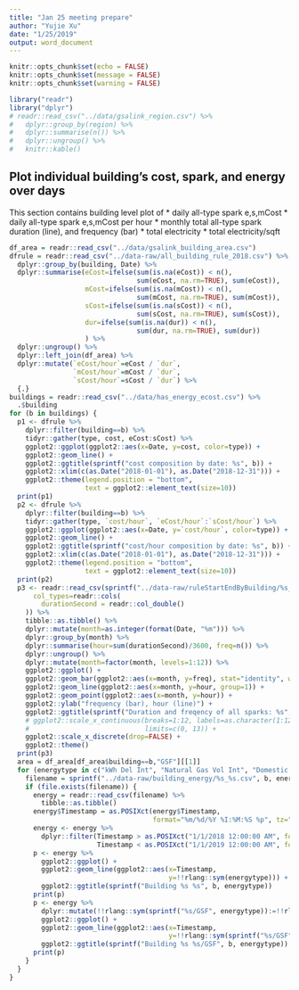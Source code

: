 ```yaml
---
title: "Jan 25 meeting prepare"
author: "Yujie Xu"
date: "1/25/2019"
output: word_document
---
```


```r
knitr::opts_chunk$set(echo = FALSE)
knitr::opts_chunk$set(message = FALSE)
knitr::opts_chunk$set(warning = FALSE)
```

<!-- # Tasks -->

<!-- - Check the regions of the sparks building, see if all regions are present in the study set -->
<!-- - Think about what data regions could provide -->
<!-- - Summary of the composition of e, m, s cost for each building -->

<!-- ## regions of the study set -->

<!-- Starting from a total of 68 buildings with both energy and estimated energy cost -->

```r
library("readr")
library("dplyr")
# readr::read_csv("../data/gsalink_region.csv") %>%
#   dplyr::group_by(region) %>%
#   dplyr::summarise(n()) %>%
#   dplyr::ungroup() %>%
#   knitr::kable()
```

<!-- # Top 10 rules by -->

<!-- ## mCost -->

<!-- ```{r topmCost} -->
<!-- df_area = readr::read_csv("../data/gsalink_building_area.csv") -->
<!-- sumByRule = readr::read_csv("../data/spark_rule_summary_2018.csv") %>% -->
<!--   na.omit() %>% -->
<!--   dplyr::left_join(df_area) %>% -->
<!--   dplyr::group_by(rule) %>% -->
<!--   dplyr::summarise_if(is.numeric, sum) %>% -->
<!--   dplyr::ungroup() %>% -->
<!--   dplyr::select(-`count`) %>% -->
<!--   {.} -->
<!-- sumByRule %>% -->
<!--   dplyr::arrange(desc(mCost)) %>% -->
<!--   dplyr::select(rule, mCost) %>% -->
<!--   # head(n=10) %>% -->
<!--   knitr::kable(format.args=list(big.mark=",", digits=1, scientific=F)) -->
<!-- ``` -->

<!-- # Buildings with top mCost under top-mCost-rules -->
<!-- ```{r topBuildingmCost, results='asis'} -->
<!-- top10 <- sumByRule %>% -->
<!--   dplyr::arrange(desc(mCost)) %>% -->
<!--   dplyr::select(rule, mCost) %>% -->
<!--   head(n=10) %>% -->
<!--   .$rule -->
<!-- for (r in top10) { -->
<!--   readr::read_csv("../data/spark_rule_summary_2018.csv") %>% -->
<!--     na.omit() %>% -->
<!--     dplyr::filter(rule==r) %>% -->
<!--     dplyr::arrange(desc(mCost)) %>% -->
<!--     dplyr::select(rule, building, mCost) %>% -->
<!--     head(n=10) %>% -->
<!--     knitr::kable(format.args=list(big.mark=",", digits=1, scientific=F)) %>% -->
<!--     print() -->
<!--   print("\n") -->
<!-- } -->
<!-- ``` -->

<!-- ## eCost -->

<!-- ```{r topeCost} -->
<!-- sumByRule %>% -->
<!--   dplyr::arrange(desc(eCost)) %>% -->
<!--   dplyr::select(rule, eCost) %>% -->
<!--   knitr::kable(format.args=list(big.mark=",", digits=1, scientific=F)) -->
<!-- ``` -->

<!-- ## sCost -->

<!-- ```{r topsCost} -->
<!-- sumByRule %>% -->
<!--   dplyr::arrange(desc(sCost)) %>% -->
<!--   dplyr::select(rule, sCost) %>% -->
<!--   knitr::kable(format.args=list(big.mark=",", digits=1, scientific=F)) -->
<!-- ``` -->

<!-- ## Cost -->

<!-- ```{r topCost} -->
<!-- sumByRule %>% -->
<!--   dplyr::arrange(desc(Cost)) %>% -->
<!--   dplyr::select(rule, Cost) %>% -->
<!--   knitr::kable(format.args=list(big.mark=",", digits=1, scientific=F)) -->
<!-- ``` -->

<!-- ## Cost/sqft -->

<!-- ```{r topCostPerGSF} -->
<!-- sumByRule %>% -->
<!--   dplyr::mutate(`Cost/GSF`=Cost / GSF) %>% -->
<!--   dplyr::arrange(desc(`Cost/GSF`)) %>% -->
<!--   dplyr::select(rule, `Cost/GSF`) %>% -->
<!--   knitr::kable(format.args=list(big.mark=",", digits=1, scientific=F)) -->
<!-- ``` -->

<!-- # Cost composition -->

<!-- The following table displays the building level total estimated cost impact and duration of sparks in 2018. "Sensor Out Of Range", "Sensor Failure", "Missing Data", and "Bad Energy Data" have no cost breakdowns (NA in eCost, sCost, and mCost), so they are left out of the analysis. -->

<!-- ```{r costByBuilding} -->
<!-- df_area = readr::read_csv("../data/gsalink_building_area.csv") -->
<!-- sumByBuilding = readr::read_csv("../data/spark_rule_summary_2018.csv") %>% -->
<!--   na.omit() %>% -->
<!--   dplyr::group_by(building) %>% -->
<!--   dplyr::summarise_if(is.numeric, sum) %>% -->
<!--   dplyr::ungroup() %>% -->
<!--   dplyr::left_join(df_area) %>% -->
<!--   dplyr::select(-`count`) %>% -->
<!--   {.} -->
<!-- sumByBuilding %>% -->
<!--   dplyr::arrange(desc(Cost)) %>% -->
<!--   knitr::kable(format.args=list(big.mark=",", digits=1, scientific=F)) -->
<!-- ``` -->

<!-- The following plot shows the distribution of the three cost component. -->

<!-- ```{r costCompositionRatio, fig.width=3, fig.height=2, fig.align='center'} -->
<!-- library(ggplot2) -->
<!-- library(tidyr) -->
<!-- sumByBuilding %>% -->
<!--   dplyr::mutate(`eCost Ratio`=`eCost`/`Cost`, -->
<!--                 `mCost Ratio`=`mCost`/`Cost`, -->
<!--                 `sCost Ratio`=`sCost`/`Cost`) %>% -->
<!--   dplyr::select(building, ends_with("Ratio")) %>% -->
<!--   tidyr::gather(`cost type`, `ratio`, `eCost Ratio`:`sCost Ratio`) %>% -->
<!--   dplyr::arrange(building, `cost type`) %>% -->
<!--   ggplot2::ggplot(aes(x=`cost type`, y=ratio)) + -->
<!--   ggplot2::geom_boxplot() -->
<!-- ``` -->

## Plot individual building's cost, spark, and energy over days

This section contains building level plot of
* daily all-type spark e,s,mCost
* daily all-type spark e,s,mCost per hour
* monthly total all-type spark duration (line), and frequency (bar)
* total electricity
* total electricity/sqft

```r
df_area = readr::read_csv("../data/gsalink_building_area.csv")
dfrule = readr::read_csv("../data-raw/all_building_rule_2018.csv") %>%
  dplyr::group_by(building, Date) %>%
  dplyr::summarise(eCost=ifelse(sum(is.na(eCost)) < n(), 
                                sum(eCost, na.rm=TRUE), sum(eCost)),
                   mCost=ifelse(sum(is.na(mCost)) < n(), 
                                sum(mCost, na.rm=TRUE), sum(mCost)),
                   sCost=ifelse(sum(is.na(sCost)) < n(), 
                                sum(sCost, na.rm=TRUE), sum(sCost)),
                   dur=ifelse(sum(is.na(dur)) < n(), 
                                sum(dur, na.rm=TRUE), sum(dur))
                   ) %>%
  dplyr::ungroup() %>%
  dplyr::left_join(df_area) %>%
  dplyr::mutate(`eCost/hour`=eCost / `dur`,
                `mCost/hour`=mCost / `dur`,
                `sCost/hour`=sCost / `dur`) %>%
  {.}
buildings = readr::read_csv("../data/has_energy_ecost.csv") %>%
  .$building
for (b in buildings) {
  p1 <- dfrule %>%
    dplyr::filter(building==b) %>%
    tidyr::gather(type, cost, eCost:sCost) %>%
    ggplot2::ggplot(ggplot2::aes(x=Date, y=cost, color=type)) +
    ggplot2::geom_line() +
    ggplot2::ggtitle(sprintf("cost composition by date: %s", b)) +
    ggplot2::xlim(c(as.Date("2018-01-01"), as.Date("2018-12-31"))) +
    ggplot2::theme(legend.position = "bottom",
                   text = ggplot2::element_text(size=10))
  print(p1)
  p2 <- dfrule %>%
    dplyr::filter(building==b) %>%
    tidyr::gather(type, `cost/hour`, `eCost/hour`:`sCost/hour`) %>%
    ggplot2::ggplot(ggplot2::aes(x=Date, y=`cost/hour`, color=type)) +
    ggplot2::geom_line() +
    ggplot2::ggtitle(sprintf("cost/hour composition by date: %s", b)) +
    ggplot2::xlim(c(as.Date("2018-01-01"), as.Date("2018-12-31"))) +
    ggplot2::theme(legend.position = "bottom",
                   text = ggplot2::element_text(size=10))
  print(p2)
  p3 <- readr::read_csv(sprintf("../data-raw/ruleStartEndByBuilding/%s_2018.csv", b),
      col_types=readr::cols(
        durationSecond = readr::col_double()
    )) %>%
    tibble::as.tibble() %>%
    dplyr::mutate(month=as.integer(format(Date, "%m"))) %>%
    dplyr::group_by(month) %>%
    dplyr::summarise(hour=sum(durationSecond)/3600, freq=n()) %>%
    dplyr::ungroup() %>%
    dplyr::mutate(month=factor(month, levels=1:12)) %>%
    ggplot2::ggplot() +
    ggplot2::geom_bar(ggplot2::aes(x=month, y=freq), stat="identity", width=0.3) +
    ggplot2::geom_line(ggplot2::aes(x=month, y=hour, group=1)) +
    ggplot2::geom_point(ggplot2::aes(x=month, y=hour)) +
    ggplot2::ylab("frequency (bar), hour (line)") +
    ggplot2::ggtitle(sprintf("Duration and freqency of all sparks: %s", b)) +
    # ggplot2::scale_x_continuous(breaks=1:12, labels=as.character(1:12),
    #                             limits=c(0, 13)) +
    ggplot2::scale_x_discrete(drop=FALSE) +
    ggplot2::theme()
  print(p3)
  area = df_area[df_area$building==b,"GSF"][[1]]
  for (energytype in c("kWh Del Int", "Natural Gas Vol Int", "Domestic H2O Int gal")) {
    filename = sprintf("../data-raw/building_energy/%s_%s.csv", b, energytype)
    if (file.exists(filename)) {
      energy = readr::read_csv(filename) %>%
        tibble::as.tibble()
      energy$Timestamp = as.POSIXct(energy$Timestamp,
                                    format="%m/%d/%Y %I:%M:%S %p", tz="EST")
      energy <- energy %>%
        dplyr::filter(Timestamp > as.POSIXct("1/1/2018 12:00:00 AM", format="%m/%d/%Y %I:%M:%S %p", tz="EST"),
                      Timestamp < as.POSIXct("1/1/2019 12:00:00 AM", format="%m/%d/%Y %I:%M:%S %p", tz="EST"))
      p <- energy %>%
        ggplot2::ggplot() +
        ggplot2::geom_line(ggplot2::aes(x=Timestamp,
                                        y=!!rlang::sym(energytype))) +
        ggplot2::ggtitle(sprintf("Building %s %s", b, energytype))
      print(p)
      p <- energy %>%
        dplyr::mutate(!!rlang::sym(sprintf("%s/GSF", energytype)):=!!rlang::sym(energytype) / area) %>%
        ggplot2::ggplot() +
        ggplot2::geom_line(ggplot2::aes(x=Timestamp,
                                        y=!!rlang::sym(sprintf("%s/GSF", energytype)))) +
        ggplot2::ggtitle(sprintf("Building %s %s/GSF", b, energytype))
      print(p)
    }
  }
}
```

<!-- ## energy and spark on/off for 10 top buildings with “unoccupied cooling setpoint out of range” by energy cost -->

<!-- The buildings with highest energy cost estimate for "Unoccupied Cooling Setpoint Out of Range" are: -->

<!-- ```{r energyRule} -->
<!-- ruleToAnalyze = "Unoccupied Cooling Setpoint Out of Range" -->
<!-- toplot = readr::read_csv("../data/spark_rule_summary_2018.csv") %>% -->
<!--   dplyr::filter(rule == ruleToAnalyze) %>% -->
<!--   dplyr::arrange(desc(eCost)) %>% -->
<!--   head(n=10) %>% -->
<!--   .$building -->
<!-- toplot -->
<!-- ``` -->

<!-- Following plots individual building's rule and energy. -->

<!-- ```{r energyRulePlot, fig.height=8} -->
<!-- library(gridExtra) -->
<!-- namelookup = readr::read_csv("../data/gsalink_name_in_rulefile.csv") %>% -->
<!--   tibble::as_data_frame() %>% -->
<!--   {.} -->
<!-- r = "Unoccupied Cooling Setpoint Out of Range" -->
<!-- energytype = "kWh Del Int" -->
<!-- for (b in toplot) { -->
<!--   filename = sprintf("../data-raw/building_energy/%s_%s.csv", b, energytype) -->
<!--   if (file.exists(filename)) { -->
<!--     ## for each builidng, plot rule group by equipment, filter by type -->
<!--     name = paste0(namelookup[namelookup$building==b,]$name, " ") -->
<!--     df = readr::read_csv(sprintf("../data-raw/ruleStartEndByBuilding/%s_2018.csv", b)) -->
<!--     df <- df %>% -->
<!--       na.omit() %>% -->
<!--       dplyr::mutate_at(vars(Cost, eCost, mCost, sCost),  -->
<!--                        function(x) as.numeric(gsub("$", "", x, fixed=TRUE))) %>% -->
<!--       dplyr::filter(rule==r) %>% -->
<!--       dplyr::mutate(equipRef=substr(equipRef, 32, nchar(equipRef))) %>% -->
<!--       dplyr::mutate(equipRef=gsub(name, "", equipRef)) %>% -->
<!--       {.} -->
<!--     mindate = min(df$startPosix) -->
<!--     maxdate = max(df$endPosix) -->
<!--     energy = readr::read_csv(filename) %>% -->
<!--       na.omit() %>% -->
<!--       tibble::as_data_frame() %>% -->
<!--       dplyr::mutate_if(is.integer, as.double) %>% -->
<!--       {.} -->
<!--     energy$Timestamp = as.POSIXct(energy$Timestamp, -->
<!--                                   format="%m/%d/%Y %I:%M:%S %p", tz="EST") -->
<!--     energy <- energy %>% -->
<!--       dplyr::filter(Timestamp <= maxdate, Timestamp >= mindate) -->
<!--     p1 = df %>% -->
<!--       ggplot2::ggplot() + -->
<!--       ggplot2::geom_segment(ggplot2::aes(x=startPosix, xend=endPosix, y=eCost, yend=eCost, -->
<!--                                 group=equipRef, color=equipRef), size=2) + -->
<!--       ggplot2::ggtitle(label=sprintf("Building: %s", b), -->
<!--                        subtitle = sprintf("Rule: %s", r)) + -->
<!--       ggplot2::xlim(c(mindate, maxdate)) + -->
<!--       ggplot2::theme_bw() + -->
<!--       ggplot2::theme(legend.position = "bottom") -->
<!--     p2 = energy %>% -->
<!--       ggplot2::ggplot() + -->
<!--       ggplot2::geom_line(ggplot2::aes(x=Timestamp, y=!!rlang::sym(energytype))) -->
<!--     gridExtra::grid.arrange(p1, p2, nrow=2) -->
<!--   } -->
<!-- } -->
<!-- ``` -->